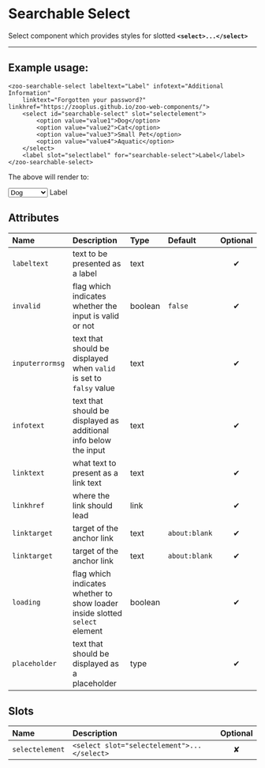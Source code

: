 # Searchable Select

Select component which provides styles for slotted **`<select>...</select>`**

***

## Example usage:
	<zoo-searchable-select labeltext="Label" infotext="Additional Information" 
		linktext="Forgotten your password?" linkhref="https://zooplus.github.io/zoo-web-components/">
		<select id="searchable-select" slot="selectelement">
			<option value="value1">Dog</option>
			<option value="value2">Cat</option>
			<option value="value3">Small Pet</option>
			<option value="value4">Aquatic</option>
		</select>
		<label slot="selectlabel" for="searchable-select">Label</label>
	</zoo-searchable-select>

The above will render to:

<zoo-searchable-select infotext="Additional Information" linktext="Forgotten your password?" linkhref="https://zooplus.github.io/zoo-web-components/" labeltext="Label">
	<select id="searchable-select" slot="selectelement">
		<option value="value1">Dog</option>
		<option value="value2">Cat</option>
		<option value="value3">Small Pet</option>
		<option value="value4">Aquatic</option>
	</select>
	<label slot="selectlabel" for="searchable-select">Label</label>
</zoo-searchable-select>

## Attributes
|     **Name**    |           **Description**                                          | **Type** | **Default** | **Optional** | 
| :------------- | :-----------------------------------------------------------------|:--------|:-----------|:-----------:|
| `labeltext`     | text to be presented as a label                                    | text     |             |   ✔
| `invalid`       | flag which indicates whether the input is valid or not             | boolean  |   `false`   |   ✔
|`inputerrormsg`  | text that should be displayed when `valid` is set to `falsy` value | text     |             |   ✔
|   `infotext`    | text that should be displayed as additional info below the input   | text     |             |   ✔
|   `linktext`    | what text to present as a link text                                | text     |             |   ✔
|   `linkhref`    | where the link should lead                                         | link     |             |   ✔
|   `linktarget`  | target of the anchor link                                          | text     |`about:blank`|   ✔
|   `linktarget`  | target of the anchor link                                          | text     |`about:blank`|   ✔
|   `loading`     | flag which indicates whether to show loader inside slotted `select` element    | boolean     | |   ✔
| `placeholder`   | text that should be displayed as a placeholder                     | type     | |   ✔

## Slots
|      **Name**    |           **Description**          | **Optional** | 
| :-------------- | :---------------------------------|:-----------:|
| `selectelement`  | `<select slot="selectelement">...</select>`| ✘
